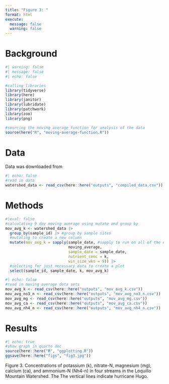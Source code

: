 ```yaml
---
title: "Figure 3: "
format: html
execute:
  message: false
  warning: false
---
```


# Background
```r
#| warning: false
#| message: false
#| echo: false

#calling libraries
library(tidyverse)
library(here)
library(janitor)
library(lubridate)
library(patchwork)
library(zoo)
library(png)

#sourcing the moving average function for analysis of the data 
source(here("R", "moving-average-function.R"))
```


# Data
Data was downloaded from 
```r
#| echo: false
#read in data
watershed_data <- read_csv(here::here("outputs", "compiled_data.csv"))
```

# Methods
```r
#|eval: false
#calculating 9 day moving average using mutate and group by 
mov_avg_k <- watershed_data |> 
  group_by(sample_id) |> #group by sample sites
  #mutating to create a new column
  mutate(mov_avg_k = sapply(sample_date, #sapply to run on all of the data 
                            moving_average, 
                            sample_date = sample_date, 
                            nutrient_conc = k, 
                            win_size_wks = 9)) |> 
  #selecting for just necessary data to create a plot 
  select(sample_id, sample_date, k, mov_avg_k)

```

```r
#| echo: false
#read in moving average data sets
mov_avg_k <- read_csv(here::here("outputs", "mov_avg_k.csv"))
mov_avg_no3_n <- read_csv(here::here("outputs", "mov_avg_no3_n.csv"))
mov_avg_mg <- read_csv(here::here("outputs", "mov_avg_mg.csv"))
mov_avg_ca <- read_csv(here::here("outputs", "mov_avg_ca.csv"))
mov_avg_nh4_n <- read_csv(here::here("outputs", "mov_avg_nh4_n.csv"))
```

# Results
```r
#| echo: true
#show graph in quarto doc
source(here::here("R", "ggplotting.R"))
ggsave(here::here("figs", "fig3.jpg"))

```

Figure 3. Concentrations of potassium (k), nitrate-N, magnesium (mg), calcium (ca), and ammonium-N (Nh4-n) in four streams in the Loquillo Mountain Watershed. The  The vertical lines indicate hurricane Hugo.